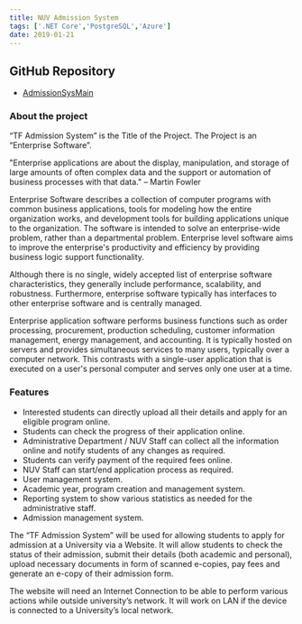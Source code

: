 ```yaml
---
title: NUV Admission System
tags: ['.NET Core','PostgreSQL','Azure']
date: 2019-01-21
---
```

## GitHub Repository
- [AdmissionSysMain](https://github.com/Amorpheuz/AdmissionSysMain)

### About the project
“TF Admission System” is the Title of the Project. The Project is an “Enterprise Software”.  

"Enterprise applications are about the display, manipulation, and storage of large amounts of often complex data and the support or automation of business processes with that data." – Martin Fowler 

Enterprise Software describes a collection of computer programs with common business applications, tools for modeling how the entire organization works, and development tools for building applications unique to the organization. The software is intended to solve an enterprise-wide problem, rather than a departmental problem. Enterprise level software aims to improve the enterprise's productivity and efficiency by providing business logic support functionality. 

Although there is no single, widely accepted list of enterprise software characteristics, they generally include performance, scalability, and robustness. Furthermore, enterprise software typically has interfaces to other enterprise software and is centrally managed. 

Enterprise application software performs business functions such as order processing, procurement, production scheduling, customer information management, energy management, and accounting. It is typically hosted on servers and provides simultaneous services to many users, typically over a computer network. This contrasts with a single-user application that is executed on a user's personal computer and serves only one user at a time. 

### Features

- Interested students can directly upload all their details and apply for an eligible program online. 
- Students can check the progress of their application online. 
- Administrative Department / NUV Staff can collect all the information online and notify students of any changes as required. 
- Students can verify payment of the required fees online. 
- NUV Staff can start/end application process as required. 
- User management system. 
- Academic year, program creation and management system. 
- Reporting system to show various statistics as needed for the administrative staff. 
- Admission management system. 

The “TF Admission System” will be used for allowing students to apply for admission at a University via a Website. It will allow students to check the status of their admission, submit their details (both academic and personal), upload necessary documents in form of scanned e-copies, pay fees and generate an e-copy of their admission form. 

The website will need an Internet Connection to be able to perform various actions while outside university’s network. It will work on LAN if the device is connected to a University’s local network. 